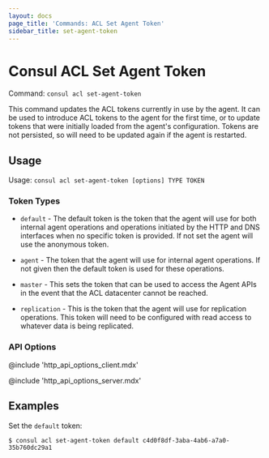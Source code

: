 ```yaml
---
layout: docs
page_title: 'Commands: ACL Set Agent Token'
sidebar_title: set-agent-token
---
```


# Consul ACL Set Agent Token

Command: `consul acl set-agent-token`

This command updates the ACL tokens currently in use by the agent. It can be used to introduce
ACL tokens to the agent for the first time, or to update tokens that were initially loaded from
the agent's configuration. Tokens are not persisted, so will need to be updated again if the
agent is restarted.

## Usage

Usage: `consul acl set-agent-token [options] TYPE TOKEN`

### Token Types

- `default` - The default token is the token that the agent will use for
  both internal agent operations and operations initiated by the HTTP
  and DNS interfaces when no specific token is provided. If not set the
  agent will use the anonymous token.

- `agent` - The token that the agent will use for internal agent operations.
  If not given then the default token is used for these operations.

- `master` - This sets the token that can be used to access the Agent APIs in
  the event that the ACL datacenter cannot be reached.

- `replication` - This is the token that the agent will use for replication
  operations. This token will need to be configured with read access to
  whatever data is being replicated.

### API Options

@include 'http_api_options_client.mdx'

@include 'http_api_options_server.mdx'

## Examples

Set the `default` token:

```
$ consul acl set-agent-token default c4d0f8df-3aba-4ab6-a7a0-35b760dc29a1
```
